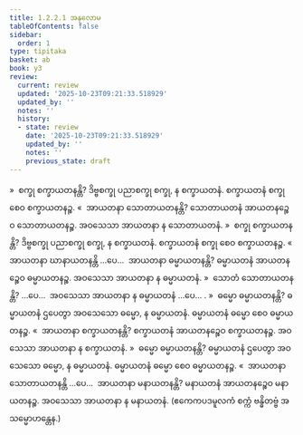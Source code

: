 ```yaml
---
title: 1.2.2.1 အနုလောမ
tableOfContents: false
sidebar:
  order: 1
type: tipitaka
basket: ab
book: y3
review:
  current: review
  updated: '2025-10-23T09:21:33.518929'
  updated_by: ''
  notes: ''
  history:
  - state: review
    date: '2025-10-23T09:21:33.518929'
    updated_by: ''
    notes: ''
    previous_state: draft
---
```



<ReviewStatus review={frontmatter.review} showDetails={true} />

<HypothesisAnnotation frontmatter={frontmatter} />

<DynamicBreadcrumb />

<Division number="12" book="y3" e="ch" v="33" p="78">

<Paragraph number="247" book="y3">
»  စက္ခု စက္ခာယတနန္တိ?
</Paragraph>

<Paragraph number="248" book="y3">
ဒိဗ္ဗစက္ခု ပညာစက္ခု စက္ခု, န စက္ခာယတနံ. စက္ခာယတနံ စက္ခု စေဝ စက္ခာယတနဉ္စ.
</Paragraph>

<Paragraph number="249" book="y3">
«  အာယတနာ သောတာယတနန္တိ?
</Paragraph>

<Paragraph number="250" book="y3">
သောတာယတနံ အာယတနဉ္စေဝ သောတာယတနဉ္စ. အဝသေသာ အာယတနာ န သောတာယတနံ.
</Paragraph>

<Paragraph number="251" book="y3">
»  စက္ခု စက္ခာယတနန္တိ?
</Paragraph>

<Paragraph number="252" book="y3">
ဒိဗ္ဗစက္ခု ပညာစက္ခု စက္ခု, န စက္ခာယတနံ. စက္ခာယတနံ စက္ခု စေဝ စက္ခာယတနဉ္စ.
</Paragraph>

<Paragraph number="253" book="y3">
«  အာယတနာ ဃာနာယတနန္တိ …ပေ…  အာယတနာ ဓမ္မာယတနန္တိ?
</Paragraph>

<Paragraph number="254" book="y3">
ဓမ္မာယတနံ အာယတနဉ္စေဝ ဓမ္မာယတနဉ္စ. အဝသေသာ အာယတနာ န ဓမ္မာယတနံ.
</Paragraph>

<Paragraph number="255" book="y3">
»  သောတံ သောတာယတနန္တိ? …ပေ…  အဝသေသာ အာယတနာ န ဓမ္မာယတနံ …ပေ… .
</Paragraph>

<Paragraph number="256" book="y3">
»  ဓမ္မော ဓမ္မာယတနန္တိ?
</Paragraph>

<Paragraph number="257" book="y3">
ဓမ္မာယတနံ ဌပေတွာ အဝသေသော ဓမ္မော, န ဓမ္မာယတနံ. ဓမ္မာယတနံ ဓမ္မော စေဝ ဓမ္မာယတနဉ္စ.
</Paragraph>

<Paragraph number="258" book="y3">
«  အာယတနာ စက္ခာယတနန္တိ?
</Paragraph>

<Paragraph number="259" book="y3">
စက္ခာယတနံ အာယတနဉ္စေဝ စက္ခာယတနဉ္စ. အဝသေသာ အာယတနာ န စက္ခာယတနံ.
</Paragraph>

<Paragraph number="260" book="y3">
»  ဓမ္မော ဓမ္မာယတနန္တိ?
</Paragraph>

<Paragraph number="261" book="y3">
ဓမ္မာယတနံ ဌပေတွာ အဝသေသော ဓမ္မော, န ဓမ္မာယတနံ. ဓမ္မာယတနံ ဓမ္မော စေဝ ဓမ္မာယတနဉ္စ.
</Paragraph>

<Paragraph number="262" book="y3">
«  အာယတနာ သောတာယတနန္တိ …ပေ…  အာယတနာ မနာယတနန္တိ?
</Paragraph>

<Paragraph number="263" book="y3">
မနာယတနံ အာယတနဉ္စေဝ မနာယတနဉ္စ. အဝသေသာ အာယတနာ န မနာယတနံ.
</Paragraph>

<Paragraph number="264" book="y3">
(ဧကေကပဒမူလကံ စက္ကံ ဗန္ဓိတဗ္ဗံ အသမ္မောဟန္တေန.)
</Paragraph>
</Division>